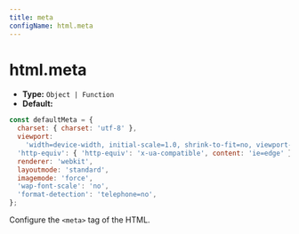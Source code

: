 ```yaml
---
title: meta
configName: html.meta
---
```


# html.meta

- **Type:** `Object | Function`
- **Default:**

```js
const defaultMeta = {
  charset: { charset: 'utf-8' },
  viewport:
    'width=device-width, initial-scale=1.0, shrink-to-fit=no, viewport-fit=cover, minimum-scale=1.0, maximum-scale=1.0, user-scalable=no',
  'http-equiv': { 'http-equiv': 'x-ua-compatible', content: 'ie=edge' },
  renderer: 'webkit',
  layoutmode: 'standard',
  imagemode: 'force',
  'wap-font-scale': 'no',
  'format-detection': 'telephone=no',
};
```

Configure the `<meta>` tag of the HTML.


<RsbuildConfig configName="html.meta" />
